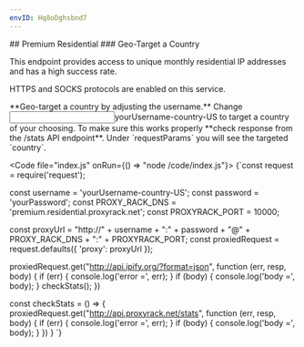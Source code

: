 ```yaml
---
envID: Hq8oDghsbnd7
---
```


<Columns>
<div>
## Premium Residential
### Geo-Target a Country

This endpoint provides access to unique monthly residential IP addresses and has a high success rate.

HTTPS and SOCKS protocols are enabled on this service.

<Highlight lines="3">
**Geo-target a country by adjusting the username.** Change <Input line={3} >yourUsername-country-US</Input> to target a country of your choosing.
</Highlight>
<Output type="json" position={1} label="IP address of the proxy" noContentLabel="Waiting for data" />



<Highlight lines="21-30">
To make sure this works properly **check response from the /stats API endpoint**. Under `requestParams` you will see the targeted `country`.
</Highlight>
<Output type="json" position={2} expandPaths={['$','$.requestParams','$.requestParams.country']} label="/stats response" noContentLabel="Waiting for /stats response" />
</div>

<Code file="index.js" onRun={() => "node /code/index.js"}>
{`const request = require('request');

const username = 'yourUsername-country-US';
const password = 'yourPassword';
const PROXY_RACK_DNS = 'premium.residential.proxyrack.net';
const PROXYRACK_PORT = 10000;

const proxyUrl = "http://" + username + ":" + password + "@" + PROXY_RACK_DNS + ":" + PROXYRACK_PORT;
const proxiedRequest = request.defaults({ 'proxy': proxyUrl });

proxiedRequest.get("http://api.ipify.org/?format=json", function (err, resp, body) {
    if (err) {
        console.log('error =', err);
    }
    if (body) {
        console.log('body =', body);
    }
    checkStats();
})

const checkStats = () => {
    proxiedRequest.get("http://api.proxyrack.net/stats", function (err, resp, body) {
        if (err) {
            console.log('error =', err);
        }
        if (body) {
            console.log('body =', body);
        }
    })
}
`}
</Code>
</Columns>
